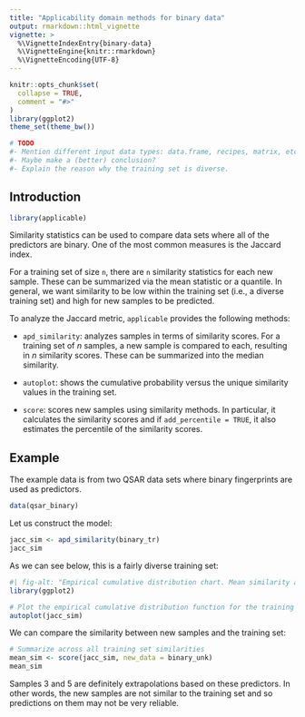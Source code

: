 ```yaml
---
title: "Applicability domain methods for binary data"
output: rmarkdown::html_vignette
vignette: >
  %\VignetteIndexEntry{binary-data}
  %\VignetteEngine{knitr::rmarkdown}
  %\VignetteEncoding{UTF-8}
---
```


```r
knitr::opts_chunk$set(
  collapse = TRUE,
  comment = "#>"
)
library(ggplot2)
theme_set(theme_bw())
```

```r
# TODO
#- Mention different input data types: data.frame, recipes, matrix, etc.
#- Maybe make a (better) conclusion?
#- Explain the reason why the training set is diverse.
```

## Introduction

```r
library(applicable)
```

Similarity statistics can be used to compare data sets where all of the
predictors are binary. One of the most common measures is the Jaccard index.

For a training set of size `n`, there are `n` similarity statistics for each
new sample. These can be summarized via the mean statistic or a quantile. In
general, we want similarity to be low within the training set (i.e., a diverse
training set) and high for new samples to be predicted.

To analyze the Jaccard metric, `applicable` provides the following methods:

* `apd_similarity`: analyzes samples in terms of similarity scores. For a
training set of _n_ samples, a new sample is compared to each, resulting in _n_
similarity scores. These can be summarized into the median similarity.

* `autoplot`: shows the cumulative probability versus the unique similarity
values in the training set.

* `score`: scores new samples using similarity methods. In particular, it
calculates the similarity scores and if `add_percentile = TRUE`, it also
estimates the percentile of the similarity scores.

## Example 

The example data is from two QSAR data sets where binary fingerprints are used
as predictors.

```r
data(qsar_binary)
```

Let us construct the model:

```r
jacc_sim <- apd_similarity(binary_tr)
jacc_sim
```

As we can see below, this is a fairly diverse training set:

```r
#| fig-alt: "Empirical cumulative distribution chart. Mean similarity along the x-axis, Cumulative Probability along the why axis. Reading from left to right, values stay close to 0 from x = 0 to x = 0.25, from x = 0.25 to x = 0.4 there is a near-linear upwards trend to about y = 0.70. After that y = 1."
library(ggplot2)

# Plot the empirical cumulative distribution function for the training set
autoplot(jacc_sim)
```

We can compare the similarity between new samples and the training set:

```r
# Summarize across all training set similarities
mean_sim <- score(jacc_sim, new_data = binary_unk)
mean_sim
```

Samples 3 and 5 are definitely extrapolations based on these predictors.
In other words, the new samples are not similar to the training set and so
predictions on them may not be very reliable.
